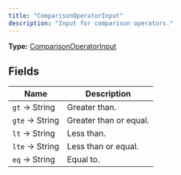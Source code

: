 ```yaml
---
title: "ComparisonOperatorInput"
description: "Input for comparison operators."
---
```


**Type:** [ComparisonOperatorInput](/api-reference/types/comparisonoperatorinput)

## Fields

| Name | Description |
|------|-------------|
| `gt` → String | Greater than. |
| `gte` → String | Greater than or equal. |
| `lt` → String | Less than. |
| `lte` → String | Less than or equal. |
| `eq` → String | Equal to. |

